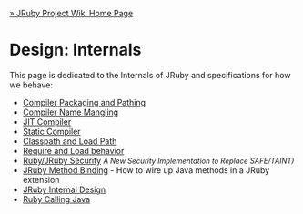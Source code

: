 [[Home|&raquo; JRuby Project Wiki Home Page]] 
=Design: Internals=
This page is dedicated to the Internals of JRuby and specifications for how we behave:

* [[Compiler Packaging and Pathing]]
* [[Compiler Name Mangling]]
* [[JIT Compiler]]
* [[Static Compiler]]
* [[Classpath and Load Path]]
* [[Require and Load behavior]]
* [[Ruby_JRuby Security|Ruby/JRuby Security]] <span style="font-size:90%; font-style:italic">A New Security Implementation to Replace SAFE/TAINT)</span>
* [[JRubyMethod_Signatures|JRuby Method Binding]] - How to wire up Java methods in a JRuby extension
* [[JRuby Internal Design]]
* [[Ruby Calling Java]]